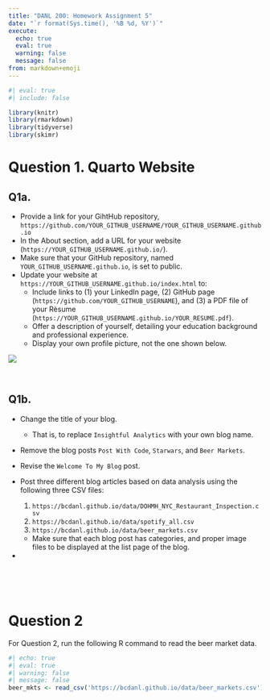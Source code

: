 ```yaml
---
title: "DANL 200: Homework Assignment 5"
date: "`r format(Sys.time(), '%B %d, %Y')`"
execute: 
  echo: true
  eval: true
  warning: false
  message: false
from: markdown+emoji
---
```


```r
#| eval: true
#| include: false

library(knitr)
library(rmarkdown)
library(tidyverse)
library(skimr)
```

# Question 1. Quarto Website

## Q1a.

-   Provide a link for your GihtHub repository, `https://github.com/YOUR_GITHUB_USERNAME/YOUR_GITHUB_USERNAME.github.io`
  - In the About section, add a URL for your website (`https://YOUR_GITHUB_USERNAME.github.io/`).
-   Make sure that your GitHub repository, named `YOUR_GITHUB_USERNAME.github.io`, is set to public.
-   Update your website at `https://YOUR_GITHUB_USERNAME.github.io/index.html` to:
    -   Include links to (1) your LinkedIn page, (2) GitHub page (`https://github.com/YOUR_GITHUB_USERNAME`), and (3) a PDF file of your Rèsume (`https://YOUR_GITHUB_USERNAME.github.io/YOUR_RESUME.pdf`).
    -   Offer a description of yourself, detailing your education background and professional experience.
    -   Display your own profile picture, not the one shown below.

![](https://bcdanl.github.io/danl-website-template/img/profile.png)

<br>

## Q1b.
- Change the title of your blog.
  - That is, to replace `Insightful Analytics` with your own blog name.
  
  
- Remove the blog posts `Post With Code`, `Starwars`, and `Beer Markets`.


- Revise the `Welcome To My Blog` post.


- Post three different blog articles based on data analysis using the following three CSV files:
  1. `https://bcdanl.github.io/data/DOHMH_NYC_Restaurant_Inspection.csv`
  2. `https://bcdanl.github.io/data/spotify_all.csv`
  3. `https://bcdanl.github.io/data/beer_markets.csv`
  - Make sure that each blog post has categories, and proper image files to be displayed at the list page of the blog.


- 

<br><br><br>

# Question 2

For Question 2, run the following R command to read the beer market data.

```r
#| echo: true
#| eval: true
#| warning: false
#| message: false
beer_mkts <- read_csv('https://bcdanl.github.io/data/beer_markets.csv')
```

